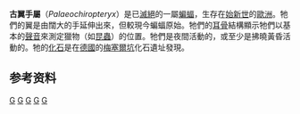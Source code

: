 {{Automatic taxobox
| taxon = Palaeochiropteryx
| fossil_range = {{fossil range|48.6|40.4}}
| image = Palaeochiropteryx Paleoart.jpg
| image_caption = 复原图
| authority = Revilliod, 1917
| subdivision_ranks = 种<ref name="russell">{{cite journal|author1=Donald E. Russell|author2=Philip D. Gingerich|lastauthoramp=yes|year=1981|title=Liptophyla, Proteutheria(?), and Chiroptera (Mammalia) from the Early-Middle Eocene Kuldana Formation of Kohat, (Pakistan)|journal=Contributions from the Museum of Paleontology|volume=25|issue=14|pages=277–287|url=http://deepblue.lib.umich.edu/bitstream/2027.42/48504/2/ID355.pdf|accessdate=May 16, 2011|archive-date=2012-03-15|archive-url=https://web.archive.org/web/20120315202229/http://deepblue.lib.umich.edu/bitstream/2027.42/48504/2/ID355.pdf|dead-url=no}}</ref>
| subdivision =
*{{extinct}}類樹鼩古蝠 ''Palaeochiropteryx tupaiodon''<br /><small>Revilliod, 1917</small>
*{{extinct}}''Palaeochiropteryx spiegeli''<br /><small>Revilliod, 1917</small>
|range_map=Palaeochiropteryx distribution.png
|range_map_caption=化石地点：[[德國|德國]][[梅塞爾化石遺址|梅塞爾化石遺址]]
}}
'''古翼手屬'''（''Palaeochiropteryx''）是已[[滅絕|滅絕]]的一屬[[蝙蝠|蝙蝠]]，生存在[[始新世|始新世]]的[[歐洲|歐洲]]。牠們的翼是由闊大的手延伸出來，但較現今蝙蝠原始。牠們的[[耳骨|耳骨]]結構顯示牠們以基本的[[聲音|聲音]]來測定獵物（如[[昆蟲|昆蟲]]）的位置。牠們是夜間活動的，或至少是拂曉黃昏活動的。牠的[[化石|化石]]是在[[德國|德國]]的[[梅塞爾坑|梅塞爾坑]]化石遺址發現。

==参考资料==
{{Reflist|30em}}
{{Taxonbar|from=Q1440254}}

[[Category:1917年描述的分类群|G]]
[[Category:始新世哺乳类|G]]
[[Category:史前蝙蝠|G]]
[[Category:始新世翼手目|G]]
[[Category:歐洲史前哺乳動物|G]]